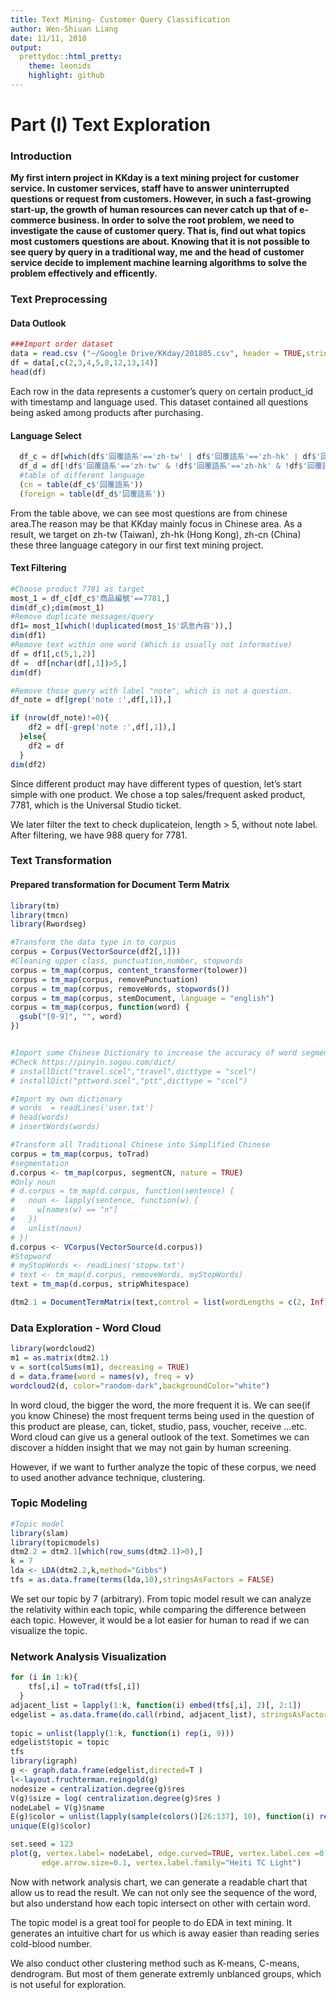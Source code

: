 ```yaml
---
title: Text Mining- Customer Query Classification
author: Wen-Shiuan Liang
date: 11/11, 2018
output:
  prettydoc::html_pretty:
    theme: leonids
    highlight: github
---
```


# Part (I) Text Exploration
### Introduction

**My first intern project in KKday is a text mining project for customer service. In customer services, staff have to answer uninterrupted questions or request from customers. However, in such a fast-growing start-up, the growth of human resources can never catch up that of e-commerce business. In order to solve the root problem, we need to investigate the cause of customer query. That is, find out what topics most customers questions are about. Knowing that it is not possible to see query by query in a traditional way, me and the head of customer service decide to implement machine learning algorithms to solve the problem effectively and efficently.**

### Text Preprocessing

<h4>Data Outlook</h4>
```r
###Import order dataset
data = read.csv ("~/Google Drive/KKday/201805.csv", header = TRUE,stringsAsFactors = FALSE,quote='"')
df = data[,c(2,3,4,5,8,12,13,14)]
head(df)
```

Each row in the data represents a customer's query on certain product_id with timestamp and language used. This dataset contained all questions being asked among products after purchasing. 

<h4> Language Select</h4>
```r
  df_c = df[which(df$'回覆語系'=='zh-tw' | df$'回覆語系'=='zh-hk' | df$'回覆語系'=='zh-cn'),]
  df_d = df[!df$'回覆語系'=='zh-tw' & !df$'回覆語系'=='zh-hk' & !df$'回覆語系'=='zh-cn',]
  #table of different language
  (cn = table(df_c$'回覆語系'))
  (foreign = table(df_d$'回覆語系'))
```

From the table above, we can see most questions are from chinese area.The reason may be that KKday mainly focus in Chinese area. As a result, we target on zh-tw (Taiwan), zh-hk (Hong Kong), zh-cn (China) these three language category in our first text mining project.

<h4>Text Filtering</h4>
```r
#Choose product 7781 as target
most_1 = df_c[df_c$'商品編號'==7781,]
dim(df_c);dim(most_1)
#Remove duplicate messages/query
df1= most_1[which(!duplicated(most_1$'訊息內容')),]
dim(df1)
#Remove text within one word (Which is usually not informative)
df = df1[,c(5,1,2)]
df =  df[nchar(df[,1])>5,]
dim(df)

#Remove those query with label "note", which is not a question.
df_note = df[grep('note :',df[,1]),]

if (nrow(df_note)!=0){
    df2 = df[-grep('note :',df[,1]),]
  }else{
    df2 = df
  }
dim(df2)
```

Since different product may have different types of question, let's start simple with one product. We chose a top sales/frequent asked product, 7781, which is the Universal Studio ticket.

We later filter the text to check duplicateion, length > 5, without note label. After filtering, we have 988 query for 7781.

### Text Transformation

<h4>Prepared transformation for Document Term Matrix</h4>
```r
library(tm)
library(tmcn)
library(Rwordseg)

#Transform the data type in to corpus
corpus = Corpus(VectorSource(df2[,1]))
#Cleaning upper class, punctuation,number, stopwords
corpus = tm_map(corpus, content_transformer(tolower))
corpus = tm_map(corpus, removePunctuation)
corpus = tm_map(corpus, removeWords, stopwords())
corpus = tm_map(corpus, stemDocument, language = "english") 
corpus = tm_map(corpus, function(word) {
  gsub("[0-9]", "", word)
})


#Import some Chinese Dictionary to increase the accuracy of word segmentation.
#Check https://pinyin.sogou.com/dict/
# installDict("travel.scel","travel",dicttype = "scel")
# installDict("pttword.scel","ptt",dicttype = "scel")

#Import my own dictionary
# words  = readLines('user.txt')
# head(words)
# insertWords(words)

#Transform all Traditional Chinese into Simplified Chinese
corpus = tm_map(corpus, toTrad)
#segmentation
d.corpus <- tm_map(corpus, segmentCN, nature = TRUE)
#Only noun
# d.corpus = tm_map(d.corpus, function(sentence) {
#   noun <- lapply(sentence, function(w) {
#     w[names(w) == "n"]
#   })
#   unlist(noun)
# })
d.corpus <- VCorpus(VectorSource(d.corpus))
#Stopword
# myStopWords <- readLines('stopw.txt')
# text <- tm_map(d.corpus, removeWords, myStopWords)
text = tm_map(d.corpus, stripWhitespace)

dtm2.1 = DocumentTermMatrix(text,control = list(wordLengths = c(2, Inf),bounds = list( global = c(1,Inf),local=c(1,Inf)),weighting = weightTf))


```

### Data Exploration - Word Cloud
```r
library(wordcloud2)
m1 = as.matrix(dtm2.1)
v = sort(colSums(m1), decreasing = TRUE) 
d = data.frame(word = names(v), freq = v)
wordcloud2(d, color="random-dark",backgroundColor="white")

```

In word cloud, the bigger the word, the more frequent it is. We can see(if you know Chinese) the most frequent terms being used in the question of this product are please, can, ticket, studio, pass, voucher, receive ...etc. Word cloud can give us a general outlook of the text. Sometimes we can discover a hidden insight that we may not gain by human screening.

However, if we want to further analyze the topic of these corpus, we need to used another advance technique, clustering.

### Topic Modeling
```r
#Topic model
library(slam)
library(topicmodels)
dtm2.2 = dtm2.1[which(row_sums(dtm2.1)>0),]
k = 7
lda <- LDA(dtm2.2,k,method="Gibbs")
tfs = as.data.frame(terms(lda,10),stringsAsFactors = FALSE)

```

We set our topic by 7 (arbitrary). From topic model result we can analyze the relativity within each topic, while comparing the difference between each topic. However, it would be a lot easier for human to read if we can visualize the topic.


### Network Analysis Visualization
```r
for (i in 1:k){
    tfs[,i] = toTrad(tfs[,i])  
  }
adjacent_list = lapply(1:k, function(i) embed(tfs[,i], 2)[, 2:1])
edgelist = as.data.frame(do.call(rbind, adjacent_list), stringsAsFactors =F)
  
topic = unlist(lapply(1:k, function(i) rep(i, 9)))
edgelist$topic = topic
tfs
library(igraph)
g <- graph.data.frame(edgelist,directed=T )
l<-layout.fruchterman.reingold(g)
nodesize = centralization.degree(g)$res
V(g)$size = log( centralization.degree(g)$res )
nodeLabel = V(g)$name
E(g)$color = unlist(lapply(sample(colors()[26:137], 10), function(i) rep(i, 9)));
unique(E(g)$color)

set.seed = 123
plot(g, vertex.label= nodeLabel, edge.curved=TRUE, vertex.label.cex =0.8,
       edge.arrow.size=0.1, vertex.label.family="Heiti TC Light")

```

Now with network analysis chart, we can generate a readable chart that allow us to read the result. We can not only see the sequence of the word, but also understand how each topic intersect on other with certain word.

The topic model is a great tool for people to do EDA in text mining. It generates an intuitive chart for us which is away easier than reading series cold-blood number.

We also conduct other clustering method such as K-means, C-means, dendrogram. But most of them generate extremly unblanced groups, which is not useful for exploration.

